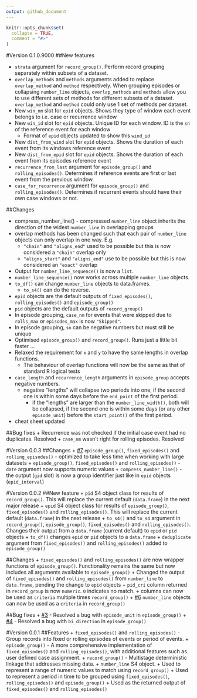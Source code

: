 ```yaml
---
output: github_document
---
```


```r
knitr::opts_chunk$set(
  collapse = TRUE,
  comment = "#>"
)
```
#Version 0.1.0.9000
##New features

+ `strata` argument for `record_group()`. Perform record grouping separately within subsets of a dataset.
+ `overlap_methods` and `methods` arguments added to replace `overlap_method` and `method` respectively. When grouping episodes or collapsing `number_line` objects, `overlap_methods` and `methods` allow you to use different sets of methods for different subsets of a dataset. `overlap_method` and `method` could only use 1 set of methods per dataset.
+ New `win_nm` slot for `epid` objects. Shows they type of window each event belongs to i.e. case or recurrence window
+ New `win_id` slot for `epid` objects. Unique ID for each window. ID is the `sn` of the reference event for each window
    + Format of `epid` objects updated to show this `wind_id`
+ New `dist_from_wind` slot for `epid` objects. Shows the duration of each event from its windows reference event
+ New `dist_from_epid` slot for `epid` objects. Shows the duration of each event from its episodes reference event
+ `recurrence_from_last` argument for `episode_group()` and `rolling_episodes()`. Determines if reference events are first or last event from the previous window.
+ `case_for_recurrence` argument for `episode_group()` and `rolling_episodes()`. Determines if recurrent events should have their own case windows or not.

##Changes

+ compress_number_line() - compressed `number_line` object inherits the direction of the widest `number_line` in overlapping groups
+ overlap methods has been changed such that each pair of `number_line` objects can only overlap in one way. E.g.
    + `"chain"` and `"aligns_end"` used to be possible but this is now considered a `"chain"` overlap only
    + `"aligns_start"` and `"aligns_end"` use to be possible but this is now considered an `"exact"` overlap
+ Output for `number_line_sequence()` is now a `list`.
+ `number_line_sequence()` now works across multiple `number_line` objects.
+ `to_df()` can change `number_line` objects to data.frames.
    + `to_s4()` can do the reverse.
+ `epid` objects are the default outputs of `fixed_episodes()`, `rolling_episodes()` and `episode_group()`
+ `pid` objects are the default outputs of `record_group()`
+ In episode grouping, `case_nm` for events that were skipped due to `rolls_max` or `episodes_max` is now `"Skipped"`.
+ In episode grouping, `sn` can be negative numbers but must still be unique
+ Optimised `episode_group()` and `record_group()`. Runs just a little bit faster ...
+ Relaxed the requirement for `x` and `y` to have the same lengths in overlap functions.
    + The behaviour of overlap functions will now be the same as that of standard R logical tests 
+ `case_length` and `recurrence_length` arguments in `episode_group` accepts negative numbers. 
    + negative "lengths" will collapse two periods into one, if the second one is within some days before the `end_point` of the first period.
        + if the "lengths" are larger than the `number_line_width()`, both will be collapsed, if the second one is within some days (or any other `episode_unit`) before the `start_point()` of the first period.
+ cheat sheet updated

##Bug fixes
+ Recurrence was not checked if the initial case event had no duplicates. Resolved
+ `case_nm` wasn't right for rolling episodes. Resolved

#Version 0.0.3
##Changes
+ [#7](https://github.com/OlisaNsonwu/diyar/issues/7) `episode_group()`, `fixed_episodes()` and `rolling_episodes()` - optimized to take less time when working with large datasets
+ `episode_group()`, `fixed_episodes()` and `rolling_episodes()` - `date` argument now supports numeric values
+ `compress_number_line()` - the output (`gid` slot) is now a group identifier just like in `epid` objects (`epid_interval`)

#Version 0.0.2
##New feature
+ `pid` S4 object class for results of `record_group()`. This will replace the current default (`data.frame`) in the next major release
+ `epid` S4 object class for results of `episode_group()`, `fixed_episodes()` and `rolling_episodes()`. This will replace the current default (`data.frame`) in the next release
+ `to_s4()` and `to_s4` argument in `record_group()`, `episode_group()`, `fixed_episodes()` and `rolling_episodes()`. Changes their output from a `data.frame` (current default) to `epid` or `pid` objects
+ `to_df()` changes `epid` or `pid` objects to a `data.frame`
+ `deduplicate` argument from `fixed_episodes()` and `rolling_episodes()` added to `episode_group()`

##Changes
+ `fixed_episodes()` and `rolling_episodes()` are now wrapper functions of `episode_group()`. Functionality remains the same but now includes all arguments available to `episode_group()`
+ Changed the output of `fixed_episodes()` and `rolling_episodes()` from `number_line` to `data.frame`, pending the change to `epid` objects 
+ `pid_cri` column returned in `record_group` is now `numeric`. `0` indicates no match.
+ columns can now be used as `criteria` multiple times `record_group()`
+ [#6](https://github.com/OlisaNsonwu/diyar/issues/6) `number_line` objects can now be used as a `criteria` in `record_group()`

##Bug fixes
+ [#3](https://github.com/OlisaNsonwu/diyar/issues/3) - Resolved a bug with `episode_unit` in `episode_group()`
+ [#4](https://github.com/OlisaNsonwu/diyar/issues/4) - Resolved a bug with `bi_direction` in `episode_group()`

#Version 0.0.1
##Features
+ `fixed_episodes()` and `rolling_episodes()` - Group records into fixed or rolling episodes of events or period of events.
+ `episode_group()` - A more comprehensive implementation of `fixed_episodes()` and `rolling_episodes()`, with additional features such as user defined case assignment.
+ `record_group()` - Multistage deterministic linkage that addresses missing data.
+ `number_line` S4 object.
    + Used to represent a range of numeric values to match using `record_group()`
    + Used to represent a period in time to be grouped using `fixed_episodes()`, `rolling_episodes()` and `episode_group()`
    + Used as the returned output of `fixed_episodes()` and `rolling_episodes()`
